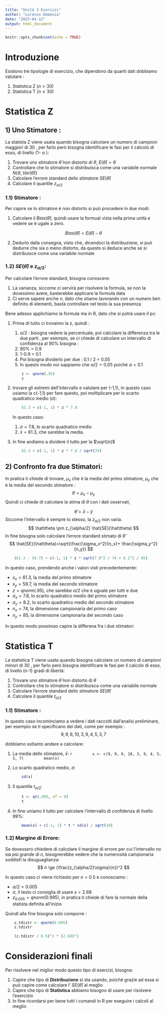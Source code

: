 ```yaml
---
title: "Unità 3 Esercizi"
author: "Lorenzo Demenia"
date: "2023-04-12"
output: html_document
---
```



```r
knitr::opts_chunk$set(echo = TRUE)
```

# Introduzione 

Esistono tre tipologie di esercizio, che dipendono da quanti dati dobbiamo valutare :

1.  Statistica Z ($n>30$)
2.  Statistica T ($n\le30$)

# Statistica Z 

## 1) Uno Stimatore :

La statista Z viene usata quando bisogna calcolare un numero di campioni maggiori di 30 , per farlo però bisogna identificare le fasi per il calcolo di esso, di livello (1- $\alpha$ ):

1.  Trovare uno stimatore $\hat\theta$ non distorto di $\theta$, $E(\hat\theta)=\theta$
2.  Controllare che lo stimatore si distribuisca come una variabile normale $N\{\theta, Var(\hat\theta)\}$
3.  Calcolare l'errore standard dello stimatore $SE(\hat\theta)$
4.  Calcolare il quantile $z_{\alpha/2}$



### 1.1)  Stimatore :

Per capire se lo stimatore è non distorto si può procedere in due modi: 

1. Calcolare il $Bias(\hat\theta)$, quindi usare la formual vista nella prima unità e vedere se è ugale a zero.

$$
Bias(\hat\theta)=E(\hat\theta)-\theta
$$

2. Dedurlo dalla consegna, visto che, dicendoci la distribuzione, si può dedurre che sia o meno distorto, da questo si deduce anche se si distribuisce come una variabile normale 

### 1.2) $SE(\hat\theta)$ e $z_{\alpha/2}$:
Per calcolare l'errore standard, bisogna conoscere: 

1. La varianza, siccome ci servirà per risolvere la formula, se non la dovessimo avere, basterebbe applicare la formula data
2. Ci serve sapere anche $n$, dato che stiamo lavorando con un numero ben definito di elementi, bastà controllare nel testo la sua presenza 
   
Bene adesso applichiamo la formula ma in R, dato che si potrà usare il pc: 

1. Prima di tutto ci trovaimo la z, quindi : 
   1. $\alpha /2$ : bisogna vedere la percentuale, poi calcolare la differenza tra le due parti , per esempio, se ci chiede di calcolare un intervallo di confidenza al 90% bisogna :
   2. 90% = 0.9
   3. 1-0.9 = 0.1
   4. Poi bisogna dividerlo per due : 0.1 / 2 = 0.05
   5. In questo modo noi sappiamo che $\alpha /2=0.05$ poiché $\alpha=0.1$
    ```r
        z <- qnorm(.95)
        z
    ```

2. trovare gli estremi dell'intervallo e valutare per (-1,1), in questo caso usiamo la c(-1,1) per fare questo, poi moltiplicare per lo scarto quadratico medio ($\sigma$): 

    ```r
        61.3 + c(-1, 1) * z * 7.8
    ```

    In questo caso:

    1. $\sigma= 7.8$, lo scarto quadratico medio 
    2. $\bar x = 61.3$, che sarebbe la media.

3. In fine andiamo a dividere il tutto per la $\sqrt{n}$

    ```r
        61.3 + c(-1, 1) * z * 7.8 / sqrt(74)
    ```

## 2) Confronto fra due Stimatori:

In pratica ti chiede di trovare, $\mu_x$ che è la media del primo stimatore, $\mu_y$ che è la media del secondo stimatore :
    $$
    \theta = \mu_x -\mu_y
    $$
Quindi ci chiede di calcolare la stima di $\theta$ con i dati osservati, 

$$
\hat\theta = \bar x - \bar y 
$$
Siccome l'intervallo è sempre lo stesso, la $z_{\alpha/2}$ non varia. 
$$
\hat\theta \pm z_{\alpha/2} \hat{SE}(\hat\theta)
$$
In fine bisogna solo calcolare l'errore standard stimato di $\hat\theta$ 
$$
\hat{SE}(\hat\theta)=\sqrt{\frac{\sigma_x^2}{n_x}+ \frac{\sigma_y^2}{n_y}}
$$
```r
    (61.3 - 59.7) + c(-1, 1) * z * sqrt(7.8^2 / 74 + 8.1^2 / 85)
```

In questo caso, prendendo anche i valori visti precedentemente: 

- $s_x = 61.3$, la media del primo stimatore 
- $s_y = 59.7$, la media del secondo stimatore 
- $z=qnorm(.95)$, che sarebbe $\alpha/2$ che è uguale per tutti e due 
- $\sigma_x= 7.8$, lo scarto quadratico medio del primo stimatore 
- $\sigma_y= 8.2$, lo scarto quadratico medio del secondo stimatore  
- $n_x = 74$, la dimensione campionaria del primo caso  
- $n_y = 85$, la dimensione campionaria del secondo caso 

In questo modo possimao capire la differena fra i due stimatori 



# Statistica T 

La statistica T viene usata quando bisogna calcolare un numero di campioni minori di 30 , 
per farlo però bisogna identificare le fasi per il calcolo di esso, di livello (n-1) gradi di libertà:

1.  Trovare uno stimatore $\hat\theta$ non distorto di $\theta$
2.  Controllare che lo stimatore si distribuisca come una variabile normale
3.  Calcolare l'errore standard dello stimatore $SE(\hat\theta)$
4.  Calcolare il quantile $t_{\alpha/2}$


### 1.1)  Stimatore :
In questo caso incominciamo a vedere i dati raccolti dall'analisi preliminare, per esempio se ti specificano 
dei dati, come per esempio : 
$$
9, 9, 6, 10, 3, 9, 4, 5, 3, 7
$$

dobbiamo soltanto andare a calcolare:

1. La media dello stimatore, $\bar x$:
    ```r
        x <- c(9, 9, 6, 10, 3, 9, 4, 5, 3, 7)
        mean(x)
    ```
2. Lo scarto quadratico medio, $\sigma$: 

    ```r
        sd(x)
    ```
3. Il quantile $t_{\alpha/2}$: 

    ```r
        t <- qt(.995, df = 9)
        t
    ```
4. In fine uniamo il tutto per calcolare l'intervallo di confidenza di livello 99%: 

    ```r
        mean(x) + c(-1, 1) * t * sd(x) / sqrt(10)
    ```

### 1.2) Margine di Errore: 
Se dovessero chiedere di calcolare il margine di errore per cui l'intervallo no sia più grande di $n$, bisognerebbe vedere che la numerosità campionaria soddisfi la disuguaglianza: 
$$
n \ge (\frac{z_{\alpha/2}\sigma}{n})^2
$$

In questo caso ci viene richiesto per $n=0.5$ e conosciamo :

- $\alpha/2= 0.005$
- $\sigma$, il testo ci consiglia di usare $s=2.68$
- $z_{0.005}=qnorm(0.995)$, in pratica ti chiede di fare la normale della statista definita all'inizio 

Quindi alla fine bisogna solo comporre : 

```r
    z.tdistr <- qnorm(0.995)
    z.tdistr

    (z.tdistr / 0.5)^2 * (2.68)^2
```

# Considerazioni finali

Per risolvere nel miglior modo questo tipo di esercizi, bisogna: 

1. Capire che tipo di **Distribuzione** si sta usando, poiché grazie ad essa si può capire come calcolare l' $SE(\hat\theta)$ al meglio
2. Capire che tipo di **Statistica** abbiamo bisogno di usare per risolvere l'esercizio
3. In fine ricordarsi per bene tutti i comandi in R per eseguire i calcoli al meglio 


